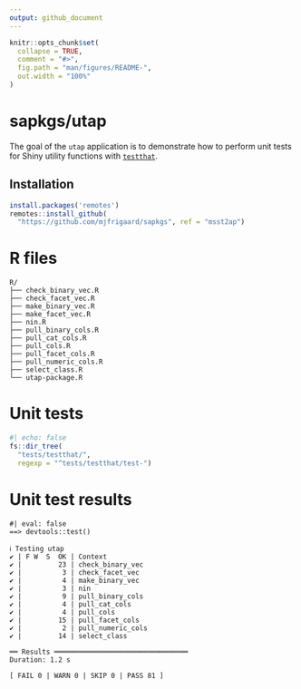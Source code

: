 ```yaml
---
output: github_document
---
```


<!-- README.md is generated from README.Rmd. Please edit that file -->

```r
knitr::opts_chunk$set(
  collapse = TRUE,
  comment = "#>",
  fig.path = "man/figures/README-",
  out.width = "100%"
)
```

# sapkgs/utap

<!-- badges: start -->
<!-- badges: end -->

The goal of the `utap` application is to demonstrate how to perform unit tests for Shiny utility functions with [`testthat`](https://testthat.r-lib.org/).

## Installation

``` r
install.packages('remotes')
remotes::install_github(
  "https://github.com/mjfrigaard/sapkgs", ref = "msst2ap")
```

# R files

```verbatim
R/
├── check_binary_vec.R
├── check_facet_vec.R
├── make_binary_vec.R
├── make_facet_vec.R
├── nin.R
├── pull_binary_cols.R
├── pull_cat_cols.R
├── pull_cols.R
├── pull_facet_cols.R
├── pull_numeric_cols.R
├── select_class.R
└── utap-package.R
```

# Unit tests 

```r
#| echo: false
fs::dir_tree(
  "tests/testthat/", 
  regexp = "^tests/testthat/test-")
```

# Unit test results 

```verbatim
#| eval: false
==> devtools::test()

ℹ Testing utap
✔ | F W  S  OK | Context
✔ |         23 | check_binary_vec           
✔ |          3 | check_facet_vec            
✔ |          4 | make_binary_vec            
✔ |          3 | nin                        
✔ |          9 | pull_binary_cols           
✔ |          4 | pull_cat_cols              
✔ |          4 | pull_cols                  
✔ |         15 | pull_facet_cols            
✔ |          2 | pull_numeric_cols          
✔ |         14 | select_class               

══ Results ═════════════════════════════════
Duration: 1.2 s

[ FAIL 0 | WARN 0 | SKIP 0 | PASS 81 ]
```





